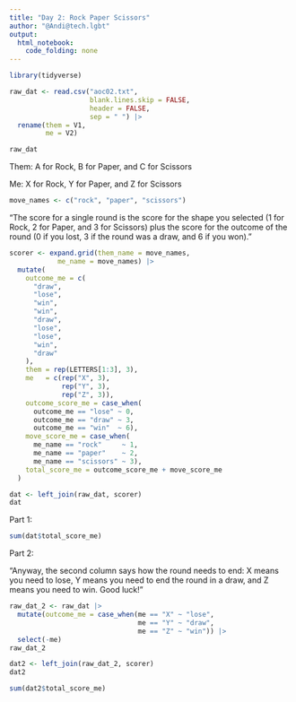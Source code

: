 ```yaml
---
title: "Day 2: Rock Paper Scissors"
author: "@Andi@tech.lgbt"
output: 
  html_notebook: 
    code_folding: none
---
```


```r
library(tidyverse)
```

```r
raw_dat <- read.csv("aoc02.txt",
                    blank.lines.skip = FALSE,
                    header = FALSE,
                    sep = " ") |>
  rename(them = V1,
         me = V2)

raw_dat
```

Them: A for Rock, B for Paper, and C for Scissors

Me: X for Rock, Y for Paper, and Z for Scissors


```r
move_names <- c("rock", "paper", "scissors")
```


"The score for a single round is the score for the shape you selected (1 for Rock, 2 for Paper, and 3 for Scissors) plus the score for the outcome of the round (0 if you lost, 3 if the round was a draw, and 6 if you won)."


```r
scorer <- expand.grid(them_name = move_names,
            me_name = move_names) |>
  mutate(
    outcome_me = c(
      "draw",
      "lose",
      "win",
      "win",
      "draw",
      "lose",
      "lose",
      "win",
      "draw"
    ),
    them = rep(LETTERS[1:3], 3),
    me   = c(rep("X", 3),
             rep("Y", 3),
             rep("Z", 3)),
    outcome_score_me = case_when(
      outcome_me == "lose" ~ 0,
      outcome_me == "draw" ~ 3,
      outcome_me == "win"  ~ 6),
    move_score_me = case_when(
      me_name == "rock"     ~ 1,
      me_name == "paper"    ~ 2,
      me_name == "scissors" ~ 3),
    total_score_me = outcome_score_me + move_score_me
  )
```



```r
dat <- left_join(raw_dat, scorer)
dat
```


Part 1:

```r
sum(dat$total_score_me)
```

Part 2:

"Anyway, the second column says how the round needs to end: X means you need to lose, Y means you need to end the round in a draw, and Z means you need to win. Good luck!"


```r
raw_dat_2 <- raw_dat |>
  mutate(outcome_me = case_when(me == "X" ~ "lose",
                                me == "Y" ~ "draw",
                                me == "Z" ~ "win")) |>
  select(-me)
raw_dat_2
```

```r
dat2 <- left_join(raw_dat_2, scorer)
dat2 
```

```r
sum(dat2$total_score_me)
```
